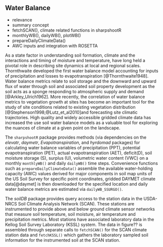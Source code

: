 
## Water Balance

  * relevance
  * summary concept
  * fetchSCAN(), climate related functions in sharpshootR
  * monthlyWB(), dailyWB(), plotWB()
  * prepareDailyClimateData()
  * AWC inputs and integration with ROSETTA
  
As a state factor in understanding soil formation, climate and the interactions and timing of moisture and temperature, have long held a pivotal role in describing site dynamics at local and regional scales. Thornthwaite developed the first water balance model accounting for inputs of precipitation and losses to evapotranspiration [@Thornthwaite1948]. Water balance metrics relate to soil storage and the downward and upward flux of water through soil and associated soil property development as the soil acts as a sponge responding to atmospheric supply and demand [@Arkley_Ulrich1962].  More recently, the correlation of water balance metrics to vegetation growth at sites has become an important tool for the study of site conditions related to existing vegetation distribution [@Stephenson1998;@Lutz_et_al2010]and forecasting site climatic trajectories.  High quality and widely accessible gridded climate data has increased the use soil water balance models as a valuable tool for exploring the nuances of climate at a given point on the landscape.   

The `sharpshootR` package provides methods (via dependencies on the *elevatr*, *daymetr*, *Evapotranspiration*, and *hyrdomad* packages) for calculating water balance variables of precipitation (PPT), potential evapotranspiration (PET), actual evapotranspiration (AET), deficit(D), soil moisture storage (S), surplus (U), volumetric water content (VWC) on a monthly `monthlyWB()` and daily `dailyWB()` time steps.  Convenience functions such as `prepareDailyClimateData()` assemble the available water-holding capacity (AWC) values derived for major components in soil map units of the US Soil Survey for specific point coordinates, gridded DAYMET climate data[@daymet] is then downloaded for the specified location and daily water balance metrics are estimated via `dailyWB_SSURGO()`.  

The *soilDB* package provides query access to the station data in the USDA-NRCS Soil Climate Analysis Network (SCAN).  These stations are instrumented to provide above and below ground climate sensor networks that measure soil temperature, soil moisture, air temperature and precipitation metrics.  Most stations have associated laboratory data in the Kellog Soil Survey Laboratory (KSSL) system.  The data in figure?? is assembled through separate calls to `fetchSCAN()` for the SCAN climate station data and `fetchKSSL()` which gathers the laboratory sampled soil information for the instrumented soil at the SCAN station. 

<!--```{r water-balance-figure, fig.cap="Annual water balance for 2018........"}
knitr::include_graphics('figures/water-balance.svg')
```-->
